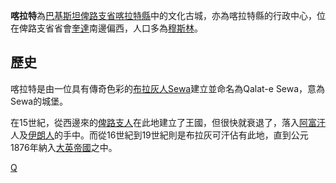 '''喀拉特'''為[[巴基斯坦|巴基斯坦]][[俾路支省|俾路支省]][[喀拉特縣|喀拉特縣]]中的文化古城，亦為喀拉特縣的行政中心，位在俾路支省省會[[奎達|奎達]]南邊偏西，人口多為[[穆斯林|穆斯林]]。

== 歷史 ==

喀拉特是由一位具有傳奇色彩的[[布拉灰人|布拉灰人]]Sewa建立並命名為Qalat-e Sewa，意為Sewa的城堡。

在15世紀，從西邊來的[[俾路支人|俾路支人]]在此地建立了王國，但很快就衰退了，落入[[阿富汗|阿富汗]]人及[[伊朗人|伊朗人]]的手中。而從16世紀到19世紀則是布拉灰可汗佔有此地，直到公元1876年納入[[大英帝國|大英帝國]]之中。

[[Category:俾路支省城市|Q]]